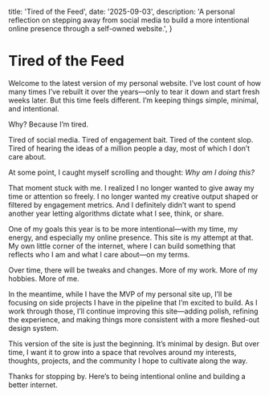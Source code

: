   title: 'Tired of the Feed',
  date: '2025-09-03',
  description: 'A personal reflection on stepping away from social media to build a more intentional online presence through a self-owned website.',
}

# Tired of the Feed

Welcome to the latest version of my personal website. I’ve lost count of how many times I’ve rebuilt it over the years—only to tear it down and start fresh weeks later. But this time feels different. I’m keeping things simple, minimal, and intentional.

Why? Because I’m tired.

Tired of social media.
Tired of engagement bait.
Tired of the content slop.
Tired of hearing the ideas of a million people a day, most of which I don’t care about.

At some point, I caught myself scrolling and thought: _Why am I doing this?_

That moment stuck with me. I realized I no longer wanted to give away my time or attention so freely. I no longer wanted my creative output shaped or filtered by engagement metrics. And I definitely didn’t want to spend another year letting algorithms dictate what I see, think, or share.

One of my goals this year is to be more intentional—with my time, my energy, and especially my online presence. This site is my attempt at that. My own little corner of the internet, where I can build something that reflects who I am and what I care about—on my terms.

Over time, there will be tweaks and changes. More of my work. More of my hobbies. More of me.

In the meantime, while I have the MVP of my personal site up, I’ll be focusing on side projects I have in the pipeline that I’m excited to build. As I work through those, I’ll continue improving this site—adding polish, refining the experience, and making things more consistent with a more fleshed-out design system.

This version of the site is just the beginning. It’s minimal by design. But over time, I want it to grow into a space that revolves around my interests, thoughts, projects, and the community I hope to cultivate along the way.

Thanks for stopping by. Here’s to being intentional online and building a better internet.
